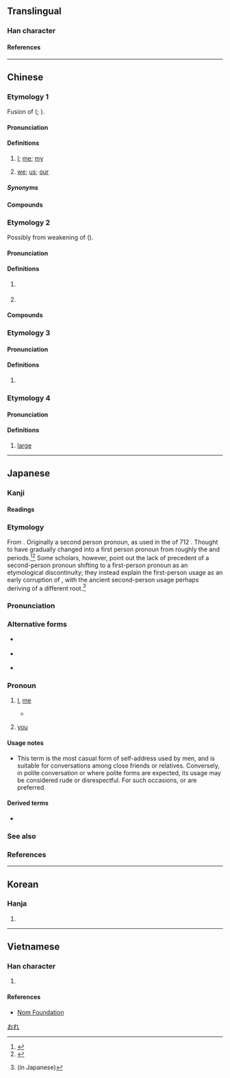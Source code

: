 {{character info}}
==Translingual==

===Han character===
{{Han char|rn=9|rad=人|as=08|sn=10|four=24216|canj=OKLU|ids=⿰亻奄}}

====References====
{{Han ref|kx=0106.210|dkj=00736|dj=0227.040|hdz=10173.020|uh=4FFA}}

----

==Chinese==

===Etymology 1===
{{zh-forms}}
Fusion of {{zh-l|我們}} ({{zh-ref|Lü, 1984}}; {{zh-ref|Norman, 1988}}).

====Pronunciation====
{{zh-pron
|m=ǎn
|c=jim3,aan2
|j=ghan2/gha2
|j_note=gha2 - in certain words
|mb=áng
|mn=xm:iàm/xm:àm
|w=2oe
|cat=pron
}}

====Definitions====
{{zh-hanzi}}

# {{lb|zh|dialectal Mandarin}} [[I]]; [[me]]; [[my]]
# {{lb|zh|dialectal Mandarin|exclusive}} [[we]]; [[us]]; [[our]]

=====Synonyms=====
{{zh-dial|我}}
{{zh-dial|我們}}

====Compounds====
{{zh-der|俺們}}

===Etymology 2===
{{zh-forms|alt=安,阿}}
Possibly from weakening of {{zh-l|阮|goán}} ({{zh-ref|Tan and Wu, 2011}}).

====Pronunciation====
{{zh-pron
|mn=xm,zz,tw:án/qz:an
|cat=pref,pron
}}

====Definitions====
{{zh-hanzi}}

# {{lb|zh|Hokkien|honorific}} {{n-g|Prefix for kinship terms.}}
#: {{zh-x|俺公{kong}|grandpa|MN}}
# {{lb|zh|Taiwan Min Nan|inclusive}} {{zh-synonym|咱|tr=lán|[[we]]; [[us]]}}

====Compounds====
{{zh-der|俺公|俺媽|俺祖|俺爹|俺爸|俺二仔|俺姊|俺母|俺童哥|俺娘喂|俺姐|俺娘|俺媽體|俺姑|俺伯|俺叔|俺嬸|俺姨|俺嫂|俺舅|俺妗|俺某|俺丈|俺哥}}

===Etymology 3===
{{zh-forms}}

====Pronunciation====
{{zh-pron
|mn=lán
|mn-t=nang2
|cat=pron
}}

====Definitions====
{{zh-hanzi}}

# {{lb|zh|Hokkien|Teochew}} {{zh-alt-form|*咱|(inclusive) [[we]]; [[us]]}}

===Etymology 4===
{{zh-forms}}

====Pronunciation====
{{zh-pron
|m=yàn
|c=jim3
|mc=y
|cat=a
}}

====Definitions====
{{zh-hanzi}}

# {{lb|zh|obsolete}} [[large]]

----

==Japanese==

===Kanji===
{{ja-kanji|grade=|rs=人08}}

====Readings====
{{ja-readings
|goon=えん<えん<えむ
|kanon=えん<えん<えむ
|kun=おれ-, われ-
}}

===Etymology===
{{ja-kanjitab|yomi=k|おれ}}

From {{inh|ja|ojp|sort=おれ|-}}.  Originally a second person pronoun, as used in the ''{{w|Kojiki}}'' of 712 {{CE}}. Thought to have gradually changed into a first person pronoun from roughly the {{w|Kamakura period|Kamakura}} and {{w|Muromachi period|Muromachi}} periods.<ref name="KDJ">{{R:Kokugo Dai Jiten}}</ref><ref name="DJR">{{R:Daijirin}}</ref> Some scholars, however, point out the lack of precedent of a second-person pronoun shifting to a first-person pronoun as an etymological discontinuity; they instead explain the first-person usage as an early corruption of {{m|ja|己|tr=onore||I, me}}, with the ancient second-person usage perhaps deriving of a different root.<ref>{{cite-book|author=米田 達郎|year=2016|title=人称詞オレの歴史的変化|url=http://www.oit.ac.jp/japanese/toshokan/tosho/kiyou/2188-9007/61-2/61-2-01web.pdf}} (in Japanese)</ref>

===Pronunciation===
{{ja-pron|おれ|acc=0|acc_ref=DJR,NHK,SMK5}}

===Alternative forms===
* {{m|ja|己}} {{q|I, me}}
* {{m|ja|爾}} {{q|you}}
* {{m|ja|儞}} {{q|you}}

===Pronoun===
{{ja-pos|おれ|pronoun|オレ}}

# {{lb|ja|sort=おれ|informal|men's speech}} [[I]], [[me]]
#* {{quote-book|ja||year=1905||author={{w|Natsume Sōseki}}|{{lang|ja|吾輩は猫である}}|trans-title=I Am a Cat||}}
#*: {{ja-usex|最%前から黙っていた主人はこの時%急に写%真が見たくなったものと見えて「おい'''俺'''にもちょっと覧せろ」と云う|さい%ぜん から だまって いた しゅじん は この とき %きゅう に しゃ%しん が みたく なった もの と みえて 「おい '''おれ''' に も ちょっと みせろ」 と いう|My owner, who had until then been silent, suddenly seemed to take interest in the photo and asked "Hey, let '''me''' see it too."}}
# {{lb|ja|sort=おれ|obsolete|familiar|or|derogatory}} [[you]]

====Usage notes====
* This term is the most casual form of self-address used by men, and is suitable for conversations among close friends or relatives. Conversely, in polite conversation or where polite forms are expected, its usage may be considered rude or disrespectful. For such occasions, {{m|ja|私|tr=watashi}} or {{m|ja|僕|tr=boku}} are preferred.

====Derived terms====
* {{ja-r|おれら|pos=explicitly plural first- or second-person pronoun}}

===See also===
{{Japanese first-person pronouns}}

===References===
<references/>

[[Category:Japanese personal pronouns|おれ]]

----

==Korean==

===Hanja===
{{ko-hanja|hangeul=[[엄]], [[암]]}}

# {{rfdef|ko|sort=人08}}

----

==Vietnamese==

===Han character===
{{vi-readings|reading=[[em]], [[yêm]], [[êm]]|rs=人08}}

# {{rfdef|vi|sort=人08}}

====References====
* [http://nomfoundation.org/common/nom_details.php?codepoint=4ffa Nom Foundation]